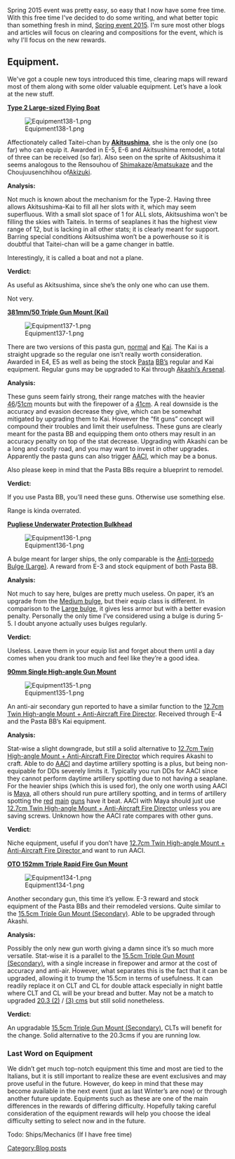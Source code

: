 Spring 2015 event was pretty easy, so easy that I now have some free time. With this free time I've decided to do some writing, and what better topic than something fresh in mind, [[Spring 2015 Event|Spring event 2015]]. I'm sure most other blogs and articles will focus on clearing and compositions for the event, which is why I'll focus on the new rewards.
=='''Equipment.'''==


We've got a couple new toys introduced this time, clearing maps will reward most of them along with some older valuable equipment. Let’s have a look at the new stuff.


'''[[Type 2 Large-sized Flying Boat]]'''

[[File:Equipment138-1.png|thumb|left]]



Affectionately called Taitei-chan by [[Akitsushima|'''Akitsushima''']], she is the only one (so far) who can equip it. Awarded in E-5, E-6 and Akitsushima remodel, a total of three can be received (so far). Also seen on the sprite of Akitsushima it seems analogous to the Rensouhou of [[Shimakaze]]/[[Amatsukaze]] and the Choujuusenchihou of[[ Akizuki]].




'''Analysis:'''

Not much is known about the mechanism for the Type-2. Having three allows Akitsushima-Kai to fill all her slots with it, which may seem superfluous. With a small slot space of 1 for ALL slots, Akitsushima won't be filling the skies with Taiteis. In terms of seaplanes it has the highest view range of 12, but is lacking in all other stats; it is clearly meant for support. Barring special conditions Akitsushima won’t be a powerhouse so it is doubtful that Taitei-chan will be a game changer in battle.

Interestingly, it is called a boat and not a plane.


'''Verdict:'''

<p style="margin:0mm;margin-bottom:.0001pt">As useful as Akitsushima, since she’s the only one who can use them.</p>

<p style="margin:0mm;margin-bottom:.0001pt">Not very.</p>


'''[[381mm/50 Triple Gun Mount Kai|381mm/50 Triple Gun Mount (Kai)]]'''

[[File:Equipment137-1.png|thumb|left]]



There are two versions of this pasta gun, [[381mm/50 Triple Gun Mount|normal]] and [[381mm/50 Triple Gun Mount Kai|Kai]]. The Kai is a straight upgrade so the regular one isn’t really worth consideration. Awarded in E4, E5 as well as being the stock [[Littorio|Pasta]] [[Roma|BB’s]] regular and Kai equipment. Regular guns may be upgraded to Kai through [[Akashi's Improvement Arsenal|Akashi’s Arsenal]].




'''Analysis:'''

These guns seem fairly strong, their range matches with the heavier [[46cm Triple Gun Mount|46]]/[[Prototype 51cm Twin Cannon|51cm]] mounts but with the firepower of a [[41cm Twin Gun Mount|41cm]]. A real downside is the accuracy and evasion decrease they give, which can be somewhat mitigated by upgrading them to Kai. However the “fit guns” concept will compound their troubles and limit their usefulness. These guns are clearly meant for the pasta BB and equipping them onto others may result in an accuracy penalty on top of the stat decrease. Upgrading with Akashi can be a long and costly road, and you may want to invest in other upgrades. Apparently the pasta guns can also trigger [[Anti-Air Cut-in|AACI]], which may be a bonus.

Also please keep in mind that the Pasta BBs require a blueprint to remodel.

'''Verdict:'''

<p style="margin:0mm;margin-bottom:.0001pt">If you use Pasta BB, you’ll need these guns. Otherwise use something else.</p>

<p style="margin:0mm;margin-bottom:.0001pt">Range is kinda overrated.</p>


[[Pugliese Underwater Protection Bulkhead|'''Pugliese Underwater Protection Bulkhead''']]

[[File:Equipment136-1.png|thumb|left]]



A bulge meant for larger ships, the only comparable is the [[Anti-torpedo Bulge (Large)]]. A reward from E-3 and stock equipment of both Pasta BB.







'''Analysis:'''

Not much to say here, bulges are pretty much useless. On paper, it’s an upgrade from the [[Anti-torpedo Bulge (Medium)|Medium bulge]], but their equip class is different. In comparison to the [[Anti-torpedo Bulge (Large)|Large bulge]], it gives less armor but with a better evasion penalty. Personally the only time I’ve considered using a bulge is during 5-5. I doubt anyone actually uses bulges regularly.

'''Verdict:'''

Useless. Leave them in your equip list and forget about them until a day comes when you drank too much and feel like they’re a good idea.


'''[[90mm Single High-angle Gun Mount]]'''

[[File:Equipment135-1.png|thumb|left]]



An anti-air secondary gun reported to have a similar function to the [[12.7cm Twin High-angle Mount + Anti-Aircraft Fire Director]]. Received through E-4 and the Pasta BB’s Kai equipment.






'''Analysis:'''

Stat-wise a slight downgrade, but still a solid alternative to [[12.7cm Twin High-angle Mount + Anti-Aircraft Fire Director]] which requires Akashi to craft. Able to do [http://kancolle.wikia.com/wiki/Anti-Air_Cut-in#Anti-Air_Cut-In AACI] and daytime artillery spotting is a plus, but being non-equipable for DDs severely limits it. Typically you run DDs for AACI since they cannot perform daytime artillery spotting due to not having a seaplane. For the heavier ships (which this is used for), the only one worth using AACI is [[Maya]], all others should run pure artillery spotting, and in terms of artillery spotting the [[20.3cm Twin Gun Mount|red]] [[20.3cm(no.2) Twin Gun Mount|main]] [[20.3cm(no.3) Twin Gun Mount|guns]] have it beat. AACI with Maya should just use [[12.7cm Twin High-angle Mount + Anti-Aircraft Fire Director]] unless you are saving screws. Unknown how the AACI rate compares with other guns.

'''Verdict:'''

Niche equipment, useful if you don’t have [[12.7cm Twin High-angle Mount + Anti-Aircraft Fire Director|12.7cm Twin High-angle Mount + Anti-Aircraft Fire Director ]] and want to run AACI.



[[OTO 152mm Triple Rapid Fire Gun Mount|'''OTO 152mm Triple Rapid Fire Gun Mount''']]

[[File:Equipment134-1.png|thumb|left]]



Another secondary gun, this time it’s yellow. E-3 reward and stock equipment of the Pasta BBs and their remodeled versions. Quite similar to the [[15.5cm Triple Gun Mount (Secondary)]]. Able to be upgraded through Akashi.






'''Analysis:'''

Possibly the only new gun worth giving a damn since it’s so much more versatile. Stat-wise it is a parallel to the [[15.5cm Triple Gun Mount (Secondary)]], with a single increase in firepower and armor at the cost of accuracy and anti-air. However, what separates this is the fact that it can be upgraded, allowing it to trump the 15.5cm in terms of usefulness. It can readily replace it on CLT and CL for double attack especially in night battle where CLT and CL will be your bread and butter. May not be a match to upgraded [[20.3cm(no.2) Twin Gun Mount|20.3 (2)]] / [[20.3cm(no.3) Twin Gun Mount|(3) cms]] but still solid nonetheless.


'''Verdict:'''

An upgradable [[15.5cm Triple Gun Mount (Secondary)]], CLTs will benefit for the change. Solid alternative to the 20.3cms if you are running low.




===Last Word on Equipment===

We didn’t get much top-notch equipment this time and most are tied to the Italians, but it is still important to realize these are event exclusives and may prove useful in the future. However, do keep in mind that these may become available in the next event (just as last Winter’s are now) or through another future update. Equipments such as these are one of the main differences in the rewards of differing difficulty. Hopefully taking careful consideration of the equipment rewards will help you choose the ideal difficulty setting to select now and in the future.



Todo: Ships/Mechanics (If I have free time)
[[Category:Blog posts]]